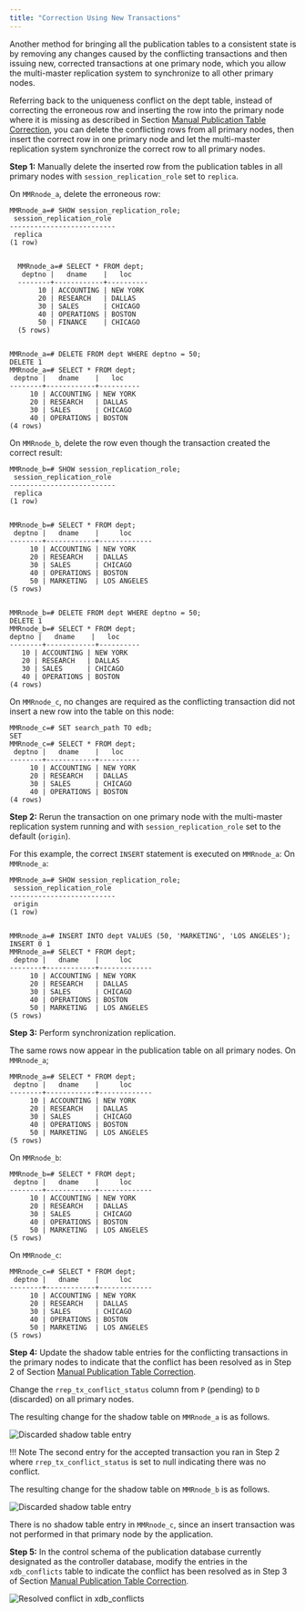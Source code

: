```yaml
---
title: "Correction Using New Transactions"
---
```


<div id="correction_using_new_txn" class="registered_link"></div>

Another method for bringing all the publication tables to a consistent state is by removing any changes caused by the conflicting transactions and then issuing new, corrected transactions at one primary node, which you allow the multi-master replication system to synchronize to all other primary nodes.

Referring back to the uniqueness conflict on the dept table, instead of correcting the erroneous row and inserting the row into the primary node where it is missing as described in Section [Manual Publication Table Correction](04_manual_publication_table_correction/#manual_publication_table_correction), you can delete the conflicting rows from all primary nodes, then insert the correct row in one primary node and let the multi-master replication system synchronize the correct row to all primary nodes.

**Step 1:** Manually delete the inserted row from the publication tables in all primary nodes with `session_replication_role` set to `replica`.

On `MMRnode_a`, delete the erroneous row:

```text
MMRnode_a=# SHOW session_replication_role;
 session_replication_role
--------------------------
 replica
(1 row)


  MMRnode_a=# SELECT * FROM dept;
   deptno |   dname    |   loc
  --------+------------+----------
       10 | ACCOUNTING | NEW YORK
       20 | RESEARCH   | DALLAS
       30 | SALES      | CHICAGO
       40 | OPERATIONS | BOSTON
       50 | FINANCE    | CHICAGO
  (5 rows)


MMRnode_a=# DELETE FROM dept WHERE deptno = 50;
DELETE 1
MMRnode_a=# SELECT * FROM dept;
 deptno |   dname    |   loc
--------+------------+----------
     10 | ACCOUNTING | NEW YORK
     20 | RESEARCH   | DALLAS
     30 | SALES      | CHICAGO
     40 | OPERATIONS | BOSTON
(4 rows)
```

On `MMRnode_b`, delete the row even though the transaction created the correct result:

```text
MMRnode_b=# SHOW session_replication_role;
 session_replication_role
--------------------------
 replica
(1 row)


MMRnode_b=# SELECT * FROM dept;
 deptno |   dname    |     loc
--------+------------+-------------
     10 | ACCOUNTING | NEW YORK
     20 | RESEARCH   | DALLAS
     30 | SALES      | CHICAGO
     40 | OPERATIONS | BOSTON
     50 | MARKETING  | LOS ANGELES
(5 rows)


MMRnode_b=# DELETE FROM dept WHERE deptno = 50;
DELETE 1
MMRnode_b=# SELECT * FROM dept;
deptno |   dname    |   loc
--------+------------+----------
   10 | ACCOUNTING | NEW YORK
   20 | RESEARCH   | DALLAS
   30 | SALES      | CHICAGO
   40 | OPERATIONS | BOSTON
(4 rows)
```

On `MMRnode_c`, no changes are required as the conflicting transaction did not insert a new row into the table on this node:

```text
MMRnode_c=# SET search_path TO edb;
SET
MMRnode_c=# SELECT * FROM dept;
 deptno |   dname    |   loc
--------+------------+----------
     10 | ACCOUNTING | NEW YORK
     20 | RESEARCH   | DALLAS
     30 | SALES      | CHICAGO
     40 | OPERATIONS | BOSTON
(4 rows)
```

**Step 2:** Rerun the transaction on one primary node with the multi-master replication system running and with `session_replication_role` set to the default (`origin`).

For this example, the correct `INSERT` statement is executed on `MMRnode_a`: On `MMRnode_a`:

```text
MMRnode_a=# SHOW session_replication_role;
 session_replication_role
--------------------------
 origin
(1 row)


MMRnode_a=# INSERT INTO dept VALUES (50, 'MARKETING', 'LOS ANGELES');
INSERT 0 1
MMRnode_a=# SELECT * FROM dept;
 deptno |   dname    |     loc
--------+------------+-------------
     10 | ACCOUNTING | NEW YORK
     20 | RESEARCH   | DALLAS
     30 | SALES      | CHICAGO
     40 | OPERATIONS | BOSTON
     50 | MARKETING  | LOS ANGELES
(5 rows)
```

**Step 3:** Perform synchronization replication.

The same rows now appear in the publication table on all primary nodes. On `MMRnode_a`;

```text
MMRnode_a=# SELECT * FROM dept;
 deptno |   dname    |     loc
--------+------------+-------------
     10 | ACCOUNTING | NEW YORK
     20 | RESEARCH   | DALLAS
     30 | SALES      | CHICAGO
     40 | OPERATIONS | BOSTON
     50 | MARKETING  | LOS ANGELES
(5 rows)
```

On `MMRnode_b`:

```text
MMRnode_b=# SELECT * FROM dept;
 deptno |   dname    |     loc
--------+------------+-------------
     10 | ACCOUNTING | NEW YORK
     20 | RESEARCH   | DALLAS
     30 | SALES      | CHICAGO
     40 | OPERATIONS | BOSTON
     50 | MARKETING  | LOS ANGELES
(5 rows)
```

On `MMRnode_c`:

```text
MMRnode_c=# SELECT * FROM dept;
 deptno |   dname    |     loc
--------+------------+-------------
     10 | ACCOUNTING | NEW YORK
     20 | RESEARCH   | DALLAS
     30 | SALES      | CHICAGO
     40 | OPERATIONS | BOSTON
     50 | MARKETING  | LOS ANGELES
(5 rows)
```

**Step 4:** Update the shadow table entries for the conflicting transactions in the primary nodes to indicate that the conflict has been resolved as in Step 2 of Section [Manual Publication Table Correction](04_manual_publication_table_correction/#manual_publication_table_correction).

Change the `rrep_tx_conflict_status` column from `P` (pending) to `D` (discarded) on all primary nodes.

The resulting change for the shadow table on `MMRnode_a` is as follows.

![Discarded shadow table entry](../../../images/image151.png)

!!! Note
    The second entry for the accepted transaction you ran in Step 2 where `rrep_tx_conflict_status` is set to null indicating there was no conflict.

The resulting change for the shadow table on `MMRnode_b` is as follows.

![Discarded shadow table entry](../../../images/image152.png)

There is no shadow table entry in `MMRnode_c`, since an insert transaction was not performed in that primary node by the application.

**Step 5:** In the control schema of the publication database currently designated as the controller database, modify the entries in the `xdb_conflicts` table to indicate the conflict has been resolved as in Step 3 of Section [Manual Publication Table Correction](04_manual_publication_table_correction/#manual_publication_table_correction).

![Resolved conflict in xdb_conflicts](../../../images/image153.png)

